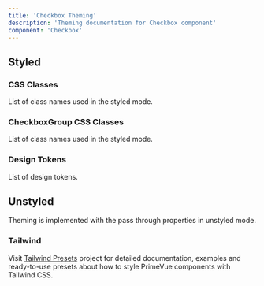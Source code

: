 ```yaml
---
title: 'Checkbox Theming'
description: 'Theming documentation for Checkbox component'
component: 'Checkbox'
---
```


## Styled

### CSS Classes

List of class names used in the styled mode.

<DocTable name="Checkbox" category="style" />

### CheckboxGroup CSS Classes

List of class names used in the styled mode.

<DocTable name="CheckboxGroup" category="style" />

### Design Tokens

List of design tokens.

<DocTable name="Checkbox" category="token" />

## Unstyled

Theming is implemented with the pass through properties in unstyled mode.

### Tailwind

Visit [Tailwind Presets](https://github.com/primefaces/primevue-tailwind) project for detailed documentation, examples and ready-to-use presets about how to style PrimeVue components with Tailwind CSS.
